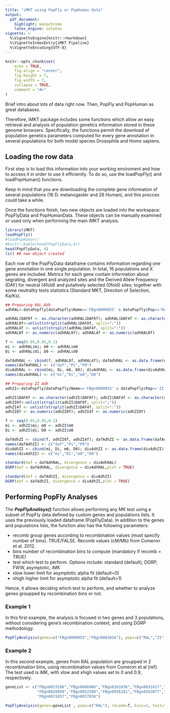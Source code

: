 ```yaml
---
title: "iMKT using PopFly or PopHuman data"
output: 
  pdf_document:
    highlight: monochrome
    latex_engine: xelatex
vignette: >
  %\VignetteEngine{knitr::rmarkdown}
  %\VignetteIndexEntry{iMKT Pipeline}
  %\VignetteEncoding{UTF-8}
---
```

```r
knitr::opts_chunk$set(
	echo = TRUE,
	fig.align = "center",
	fig.height = 7,
	fig.width = 7,
	collapse = TRUE,
	comment = "#>"
)
```

Brief intro about lots of data right now. Then, PopFly and PopHuman as great databases.

Therefore, iMKT package includes some functions which allow an easy retrieval and analysis of population genetics information stored in these genome browsers. Specifically, the functions permit the download of population genetics parameters computed for every gene annotation in several populations for both model species Drosophila and Homo sapiens.
  

## Loading the row data

First step is to load this information into your working enviroment and how to access it in order to use it efficiently. To do so, use the loadPopFly() and loadPopHuman() functions. 

Keep in mind that you are downloading the complete gene information of several populations (16 D. melanogaster and 26 Human), and this procces could take a while.

Once the functions finish, two new objects are loaded into the workspace: PopFlyData and PopHumanData. These objects can be manually examined or used only when performing the main iMKT analysis. 
  
  
```r
library(iMKT)
loadPopFly()
#loadPopHuman()
#knitr::kable(head(PopFlyData,4))
head(PopFlyData, 4)
ls() ## new object created
```
  
  
Each row of the PopFlyData dataframe contains information regarding one gene annotation in one single population. In total, 16 populations and X genes are included. Metrics for each gene contain information about segrating, divergent and analyzed sites and the Derived Allele Frequency (DAF) for neutral (4fold) and putatively selected (0fold) sites; together with some neutrality tests statistics (Standard MKT, Direction of Selection, Ka/Ks). 

<!-- As we compress the Derived Allele Frequency in a column field, you will need to create the correct variables forms to pass them properly at the functions. It can be done in a few R basics lines! -->

```r
## Preparing RAL Adh
adhRAL<-dataPopfly[dataPopfly$Name=='FBgn0000055' & dataPopfly$Pop=='RAL',]

adhRAL$DAF0f <- as.character(adhRAL$DAF0f); adhRAL$DAF4f <- as.character(adhRAL$DAF4f)
adhRAL0f<-unlist(strsplit(adhRAL$DAF0f, split=";"))
adhRAL4f <- unlist(strsplit(adhRAL$DAF4f, split=":"))
adhRAL0f <- as.numeric(adhRAL0f); adhRAL4f <- as.numeric(adhRAL0f)

f <- seq(0.05,0.95,0.1)
mi <- adhRAL$mi; m0 <- adhRAL$m0
Di <- adhRAL$di; D0 <- adhRAL$d0

dafAdhRAL <- cbind(f, adhRAL0f, adhRAL4f); dafAdhRAL <- as.data.frame(dafAdhRAL)
names(dafAdhRAL) <- c("daf","Pi","P0")
divAdhRAL <- cbind(mi, Di, m0, D0); divAdhRAL <- as.data.frame(divAdhRAL)
names(divAdhRAL) <- c("mi","Di","m0","D0")

## Preparing ZI Adh
adhZI<-dataPopfly[dataPopfly$Name=='FBgn0000055' & dataPopfly$Pop=='ZI',]

adhZI$DAF0f <- as.character(adhZI$DAF0f); adhZI$DAF4f <- as.character(adhZI$DAF4f)
adhZI0f<-unlist(strsplit(adhZI$DAF0f, split=";"))
adhZI4f <- unlist(strsplit(adhZI$DAF4f, split=":"))
adhZI0f <- as.numeric(adhZI0f); adhZI4f <- as.numeric(adhZI0f)

f <- seq(0.05,0.95,0.1)
mi <- adhZI$mi; m0 <- adhZI$m0
Di <- adhZI$di; D0 <- adhZI$d0

dafAdhZI <- cbind(f, adhZI0f, adhZI4f); dafAdhZI <- as.data.frame(dafAdhZI)
names(dafAdhZI) <- c("daf","Pi","P0")
divAdhZI <- cbind(mi, Di, m0, D0); divAdhZI <- as.data.frame(divAdhZI)
names(divAdhZI) <- c("mi","Di","m0","D0")
```
<!-- Once the data is in the proper form you can perform the test without problems -->

```r
standard(daf = dafAdhRAL, divergence = divAdhRAL)
DGRP(daf = dafAdhRAL, divergence = divAdhRAL,plot = TRUE)
```

```r
standard(daf = dafAdhZI, divergence = divAdhZI)
DGRP(daf = dafAdhZI, divergence = divAdhZI,plot = TRUE)
```

<!-- This proccess could be tedious depending on the number of genes you want to analyze. To solve this, we just add  -->

  
  
## Performing PopFly Analyses
  
The ***PopFlyAnalisys()*** function allows performing any MK test using a subset of PopFly data defined by custom genes and populations lists. It uses the previously loaded dataframe (PopFlyData). In addition to the genes and populations lists, the function also has the following parameters:

  - recomb group genes according to recombination values (must specify number of bins). TRUE/FALSE. Recomb values (cM/Mb) from Comeron et al. 2012.
  - bins number of recombination bins to compute (mandatory if recomb = TRUE)
  - test which test to perform. Options include: standard (default), DGRP, FWW, asymptotic, iMK
  - xlow lower limit for asymptotic alpha fit (default=0)
  - xhigh higher limit for asymptotic alpha fit (default=1)
  

Hence, it allows deciding which test to perform, and whether to analyze genes groupped by recombination bins or not. 
  
  
### Example 1
  
In this first example, the analysis is focused in two genes and 3 populations, without considering gene's recombination context, and using DGRP methodology.

```r
PopFlyAnalysis(genes=c("FBgn0000055","FBgn0003016"), pops=c("RAL","ZI","FR"), recomb=F, test="DGRP")
```
  
  
### Example 2  
 
In this second example, genes from RAL population are groupped in 2 recombination bins, using recombination values from Comeron et al (ref). The test used is iMK, with xlow and xhigh values set to 0 and 0.9, respectively.


```r
geneList <- c("FBgn0053196","FBgn0086906","FBgn0261836","FBgn0031617","FBgn0260965",
              "FBgn0028899","FBgn0052580","FBgn0036181","FBgn0263077","FBgn0013733",
              "FBgn0031857","FBgn0037836")

PopFlyAnalysis(genes=geneList , pops=c("RAL"), recomb=T, bins=2, test="iMK", xlow=0, xhigh=0.9)
```
  
